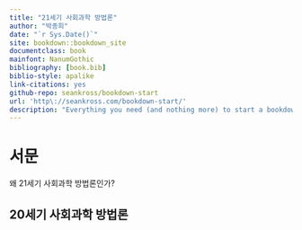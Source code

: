```yaml
--- 
title: "21세기 사회과학 방법론"
author: "박종희"
date: "`r Sys.Date()`"
site: bookdown::bookdown_site
documentclass: book
mainfont: NanumGothic
bibliography: [book.bib]
biblio-style: apalike
link-citations: yes
github-repo: seankross/bookdown-start
url: 'http\://seankross.com/bookdown-start/'
description: "Everything you need (and nothing more) to start a bookdown book."
---
```


# 서문 {-}
왜 21세기 사회과학 방법론인가? 

## 20세기 사회과학 방법론

